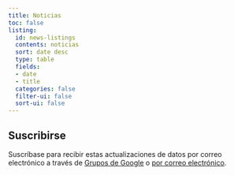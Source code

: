 ```yaml
---
title: Noticias
toc: false
listing:
  id: news-listings
  contents: noticias
  sort: date desc
  type: table
  fields:
  - date
  - title
  categories: false
  filter-ui: false
  sort-ui: false
---
```


::: {#news-listings}
:::

::: {.callout-note}

## Suscribirse

Suscríbase para recibir estas actualizaciones de datos por correo electrónico a través de [Grupos de Google](https://groups.google.com/a/law.berkeley.edu/g/deportation_data_updates/about) o [por correo electrónico](mailto:deportation_data_updates+subscribe@lists.berkeley.edu).

:::


